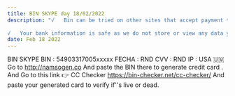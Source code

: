```yaml
---
title: BIN SKYPE day 18/02/2022
description: "√   Bin can be tried on other sites that accept payment through electronic payment.
 
√   Your bank information is safe as we do not store or view any data you entered."
date: Feb 18 2022
---
```


BIN SKYPE
BIN : 54903317005xxxxx
FECHA : RND
CVV : RND
IP : USA 🇺🇲
Go to http://namsogen.co And paste the BIN there to generate credit card  .
And Go to this link 👉 CC Checker https://bin-checker.net/cc-checker/ And paste your generated card to verify if''s live or dead.
